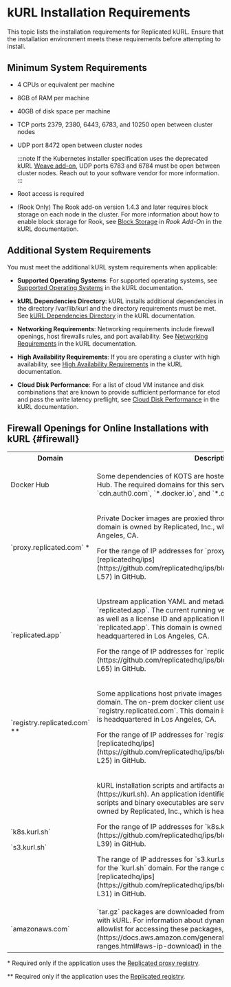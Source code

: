 
# kURL Installation Requirements

<KurlAvailability/>

This topic lists the installation requirements for Replicated kURL. Ensure that the installation environment meets these requirements before attempting to install.

## Minimum System Requirements

* 4 CPUs or equivalent per machine
* 8GB of RAM per machine
* 40GB of disk space per machine
* TCP ports 2379, 2380, 6443, 6783, and 10250 open between cluster nodes
* UDP port 8472 open between cluster nodes

  :::note
  If the Kubernetes installer specification uses the deprecated kURL [Weave add-on](https://kurl.sh/docs/add-ons/weave), UDP ports 6783 and 6784 must be open between cluster nodes. Reach out to your software vendor for more information.
  :::

* Root access is required
* (Rook Only) The Rook add-on version 1.4.3 and later requires block storage on each node in the cluster. For more information about how to enable block storage for Rook, see [Block Storage](https://kurl.sh/docs/add-ons/rook/#block-storage) in _Rook Add-On_ in the kURL documentation.

## Additional System Requirements

You must meet the additional kURL system requirements when applicable:

- **Supported Operating Systems**: For supported operating systems, see [Supported Operating Systems](https://kurl.sh/docs/install-with-kurl/system-requirements#supported-operating-systems) in the kURL documentation.

- **kURL Dependencies Directory**: kURL installs additional dependencies in the directory /var/lib/kurl and the directory requirements must be met. See [kURL Dependencies Directory](https://kurl.sh/docs/install-with-kurl/system-requirements#kurl-dependencies-directory) in the kURL documentation.

- **Networking Requirements**: Networking requirements include firewall openings, host firewalls rules, and port availability. See [Networking Requirements](https://kurl.sh/docs/install-with-kurl/system-requirements#networking-requirements) in the kURL documentation.

- **High Availability Requirements**: If you are operating a cluster with high availability, see [High Availability Requirements](https://kurl.sh/docs/install-with-kurl/system-requirements#high-availability-requirements) in the kURL documentation.

- **Cloud Disk Performance**: For a list of cloud VM instance and disk combinations that are known to provide sufficient performance for etcd and pass the write latency preflight, see [Cloud Disk Performance](https://kurl.sh/docs/install-with-kurl/system-requirements#cloud-disk-performance) in the kURL documentation.

## Firewall Openings for Online Installations with kURL {#firewall}

<FirewallOpeningsIntro/>

<table>
  <tr>
      <th width="50%">Domain</th>
      <th>Description</th>
  </tr>
  <tr>
      <td>Docker Hub</td>
      <td><p>Some dependencies of KOTS are hosted as public images in Docker Hub. The required domains for this service are `index.docker.io`, `cdn.auth0.com`, `*.docker.io`, and `*.docker.com.`</p></td>
  </tr>
  <tr>
      <td>`proxy.replicated.com` &#42;</td>
      <td><p>Private Docker images are proxied through `proxy.replicated.com`. This domain is owned by Replicated, Inc., which is headquartered in Los Angeles, CA.</p><p>For the range of IP addresses for `proxy.replicated.com`, see [replicatedhq/ips](https://github.com/replicatedhq/ips/blob/main/ip_addresses.json#L52-L57) in GitHub.</p></td>
  </tr>
  <tr>
      <td>`replicated.app`</td>
      <td><p>Upstream application YAML and metadata is pulled from `replicated.app`. The current running version of the application (if any), as well as a license ID and application ID to authenticate, are all sent to `replicated.app`. This domain is owned by Replicated, Inc., which is headquartered in Los Angeles, CA.</p><p>For the range of IP addresses for `replicated.app`, see [replicatedhq/ips](https://github.com/replicatedhq/ips/blob/main/ip_addresses.json#L60-L65) in GitHub.</p></td>
  </tr>
  <tr>
      <td>`registry.replicated.com` &#42;&#42;</td>
      <td><p>Some applications host private images in the Replicated registry at this domain. The on-prem docker client uses a license ID to authenticate to `registry.replicated.com`. This domain is owned by Replicated, Inc which is headquartered in Los Angeles, CA.</p><p> For the range of IP addresses for `registry.replicated.com`, see [replicatedhq/ips](https://github.com/replicatedhq/ips/blob/main/ip_addresses.json#L20-L25) in GitHub.</p></td>
  </tr>
  <tr>
     <td><p>`k8s.kurl.sh`</p><p>`s3.kurl.sh`</p></td>
     <td><p>kURL installation scripts and artifacts are served from [kurl.sh](https://kurl.sh). An application identifier is sent in a URL path, and bash scripts and binary executables are served from kurl.sh. This domain is owned by Replicated, Inc., which is headquartered in Los Angeles, CA.</p><p> For the range of IP addresses for `k8s.kurl.sh`, see [replicatedhq/ips](https://github.com/replicatedhq/ips/blob/main/ip_addresses.json#L34-L39) in GitHub.</p><p> The range of IP addresses for `s3.kurl.sh` are the same as IP addresses for the `kurl.sh` domain. For the range of IP address for `kurl.sh`, see [replicatedhq/ips](https://github.com/replicatedhq/ips/blob/main/ip_addresses.json#L28-L31) in GitHub.</p></td>
  </tr>
  <tr>
     <td>`amazonaws.com`</td>
     <td>`tar.gz` packages are downloaded from Amazon S3 during installations with kURL. For information about dynamically scraping the IP ranges to allowlist for accessing these packages, see [AWS IP address ranges](https://docs.aws.amazon.com/general/latest/gr/aws-ip-ranges.html#aws-ip-download) in the AWS documentation.</td>
  </tr>
</table>

&#42; Required only if the application uses the [Replicated proxy registry](/vendor/private-images-about).

&#42;&#42; Required only if the application uses the [Replicated registry](/vendor/private-images-replicated).